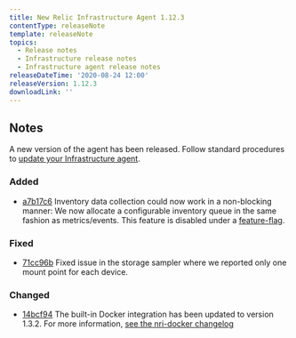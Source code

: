 ```yaml
---
title: New Relic Infrastructure Agent 1.12.3
contentType: releaseNote
template: releaseNote
topics:
  - Release notes
  - Infrastructure release notes
  - Infrastructure agent release notes
releaseDateTime: '2020-08-24 12:00'
releaseVersion: 1.12.3
downloadLink: ''
---
```


## Notes

A new version of the agent has been released. Follow standard procedures to [update your Infrastructure agent](https://docs.newrelic.com/docs/infrastructure/install-configure-manage-infrastructure/update-or-uninstall/update-infrastructure-agent).

### Added

* [a7b17c6](https://github.com/newrelic/infrastructure-agent/commit/a7b17c60b4ba75291ab9cf6a71d62a3c929f0584) Inventory data collection could now work in a non-blocking manner: We now allocate a configurable inventory queue in the same fashion as metrics/events. This feature is disabled under a [feature-flag](https://github.com/newrelic/infrastructure-agent/pull/7).

### Fixed

* [71cc96b](https://github.com/newrelic/infrastructure-agent/commit/71cc96b0d84c65bdfd194710c4a1397e609ddf23) Fixed issue in the storage sampler where we reported only one mount point for each device.

### Changed

* [14bcf94](https://github.com/newrelic/infrastructure-agent/commit/14bcf94b65f2c539d83e8502f0d6cfa1cb92cd1c) The built-in Docker integration has been updated to version 1.3.2. For more information, [see the nri-docker changelog](https://github.com/newrelic/nri-docker/releases/tag/v1.3.2)
